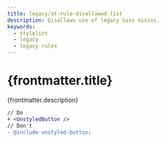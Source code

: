 ```yaml
---
title: legacy/at-rule-disallowed-list
description: Disallows use of legacy Sass mixins.
keywords:
  - stylelint
  - legacy
  - legacy rules
---
```



# {frontmatter.title}

<Lede>{frontmatter.description}</Lede>

<RulePreamble category="legacy" />

```diff
// Do
+ <UnstyledButton />
// Don't
- @include unstyled-button;
```

<RulePostamble />

